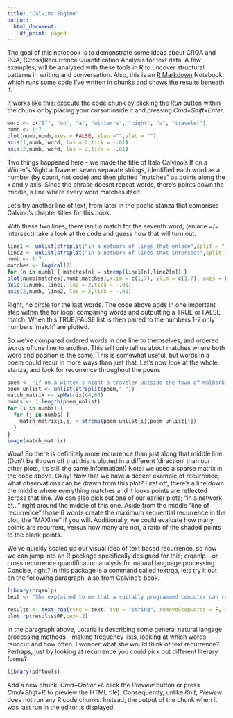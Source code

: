 ```yaml
---
title: "Calvino Engine"
output:
  html_document:
    df_print: paged
---
```

The goal of this notebook is to demonstrate some ideas about CRQA and RQA, (Cross)Recurrence Quantification Analysis for text data. A few examples, will be analyzed with these tools in R to uncover structural patterns in writing and conversation. Also, this is an [R Markdown](http://rmarkdown.rstudio.com) Notebook, which runs some code I've written in chunks and shows the results beneath it.

It works like this: execute the code chunk by clicking the *Run* button within the chunk or by placing your cursor inside it and pressing *Cmd+Shift+Enter*. 

```r
word <- c("If", "on", "a", "winter's", "night", "a", "traveler")
numb <- 1:7
plot(numb,numb,axes = FALSE, xlab ="",ylab = "")
axis(1,numb, word, las = 2,tick = -.01)
axis(2,numb, word, las = 2,tick = -.01)
```
Two things happened here - we made the title of Italo Calvino's If on a Winter's Night a Traveler seven separate strings, identified each word as a number (by count, not code) and then plotted "matches" as points along the x and y axis.  Since the phrase doesnt repeat words, there's points down the middle, a line where every word matches itself. 

Let's try another line of text, from later in the poetic stanza that comprises Calvino's chapter titles for this book.

With these two lines, there isn't a match for the seventh word, (enlace =/= intersect) take a look at the code and guess how that will turn out.
```r
line1 <- unlist(strsplit("in a network of lines that enlace",split = " "))
line2 <- unlist(strsplit("in a network of lines that intersect",split = " "))
numb <- 1:7
matches <- logical(7)
for (n in numb) { matches[n] = strcmp(line1[n],line2[n]) }
plot(numb[matches],numb[matches],xlim = c(1,7), ylim = c(1,7), axes = FALSE, xlab ="",ylab = "")
axis(1,numb, line1, las = 2,tick = -.01)
axis(2,numb, line2, las = 2,tick = -.01)
```
Right, no circle for the last words. The code above adds in one important step within the for loop; comparing words and outputting a TRUE or FALSE match. When this TRUE/FALSE list is then paired to the numbers 1-7 only numbers 'match' are plotted.

So we've compared ordered words in one line to themselves, and ordered words of one line to another. This will only tell us about matches where both word and position is the same. This is somewhat useful, but words in a poem could recur in more ways than just that.
Let's now look at the whole stanza, and look for recurrence throughout the poem. 
```r
poem <- "If on a winter's night a traveler Outside the town of Malbork Leaning from the steep slope Without fear of wind or vertigo Looks down in the gathering shadow In a network of lines that enlace In a network of lines that intersect On the carpet of leaves illuminated by the moon Around an empty grave What story down there awaits its end"
poem_unlist <- unlist(strsplit(poem," "))
match_matrix <- spMatrix(64,64)
numbs <- 1:length(poem_unlist)
for (i in numbs) { 
  for (j in numbs) {
    match_matrix[i,j] <-strcmp(poem_unlist[i],poem_unlist[j])
  }
}
image(match_matrix)
```

Wow! So there is definitely more recurrence than just along that middle line. (Don't be thrown off that this is plotted in a different 'direction' than our other plots, it's still the same information!)  Note: we used a sparse matrix in the code above.
  Okay! Now that we have a decent example of recurrence, what observations can be drawn from this plot? First off, there's a line down the middle where everything matches and it looks points are reflected across that line.  We can also pick out one of our earlier plots; "in a network of..." right around the middle of this one. Aside from the middle "line of recurrence" those 6 words create the maximum sequential recurrence in the plot; the "MAXline" if you will. Additionally, we could evaluate how many points are recurrent, versus how many are not, a ratio of the shaded points to the blank points.
  
We've quickly scaled up our visual idea of text based recurrence, so now we can jump into an R package specifically designed for this; crqanlp - or cross recurrence quantification analysis for natural language processing.  Concise, right? In this package is a command called textrqa, lets try it out on the following paragraph, also from Calvino's book. 

```r
library(crqanlp)
text <- "She explained to me that a suitably programmed computer can read a novel in a few minutes and record the list of all the words contained in the text, in order of frequency. That way I can have an already completed reading at hand, Lotaria says, with an incalculable saving of time. What is the reading of a text, in fact, except the recording of certain thematic recurrences, certain insistences of forms and meanings? An electronic reading supplies me with a list of the frequencies, which I have only to glance at to form an idea of the problems the book suggests to my critical study. Naturally, at the highest frequencies the list records countless articles, pronouns, particles, but I don't pay them any attention. I head straight for the words richest in meaning; they can give me a fairly precise notion of the book"

results <- text_rqa(rsrc = text, typ = "string", removeStopwords = F, embed = 1)
plot_rp(results$RP,cex=.2)
```

In the paragraph above, Lotaria is describing some general natural langage processing methods - making frequency lists, looking at which words reoccur and how often.  I wonder what she would think of text recurrence? Perhaps, just by looking at recurrence you could pick out different literary forms? 

```r
library(pdftools)
```
Add a new chunk: *Cmd+Option+I*.
click the *Preview* button or press *Cmd+Shift+K* to preview the HTML file). 
Consequently, unlike *Knit*, *Preview* does not run any R code chunks. Instead, the output of the chunk when it was last run in the editor is displayed.